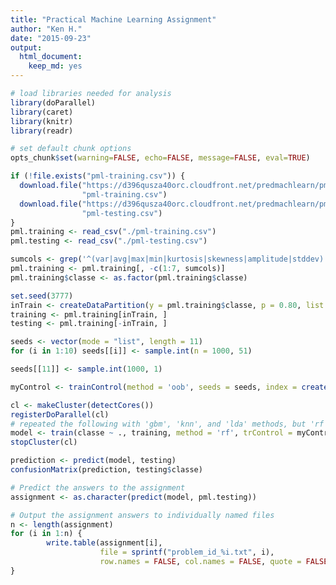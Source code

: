 ```yaml
---
title: "Practical Machine Learning Assignment"
author: "Ken H."
date: "2015-09-23"
output: 
  html_document: 
    keep_md: yes
---
```


```r
# load libraries needed for analysis
library(doParallel)
library(caret)
library(knitr)
library(readr)

# set default chunk options
opts_chunk$set(warning=FALSE, echo=FALSE, message=FALSE, eval=TRUE)
```

```r
if (!file.exists("pml-training.csv")) {
  download.file("https://d396qusza40orc.cloudfront.net/predmachlearn/pml-training.csv",
                "pml-training.csv")
  download.file("https://d396qusza40orc.cloudfront.net/predmachlearn/pml-testing.csv",
                "pml-testing.csv")
}
pml.training <- read_csv("./pml-training.csv")
pml.testing <- read_csv("./pml-testing.csv")
```

```r
sumcols <- grep('^(var|avg|max|min|kurtosis|skewness|amplitude|stddev)', colnames(pml.training))
pml.training <- pml.training[, -c(1:7, sumcols)]
pml.training$classe <- as.factor(pml.training$classe)
```

```r
set.seed(3777)
inTrain <- createDataPartition(y = pml.training$classe, p = 0.80, list = FALSE)
training <- pml.training[inTrain, ]
testing <- pml.training[-inTrain, ]
```

```r
seeds <- vector(mode = "list", length = 11)
for (i in 1:10) seeds[[i]] <- sample.int(n = 1000, 51)

seeds[[11]] <- sample.int(1000, 1)

myControl <- trainControl(method = 'oob', seeds = seeds, index = createFolds(training$classe))

cl <- makeCluster(detectCores())
registerDoParallel(cl)
# repeated the following with 'gbm', 'knn', and 'lda' methods, but 'rf' gives the best accuracy
model <- train(classe ~ ., training, method = 'rf', trControl = myControl)
stopCluster(cl)
```

```r
prediction <- predict(model, testing)
confusionMatrix(prediction, testing$classe)
```

```r
# Predict the answers to the assignment
assignment <- as.character(predict(model, pml.testing))

# Output the assignment answers to individually named files
n <- length(assignment)
for (i in 1:n) {
        write.table(assignment[i], 
                    file = sprintf("problem_id_%i.txt", i), 
                    row.names = FALSE, col.names = FALSE, quote = FALSE)
}

```

